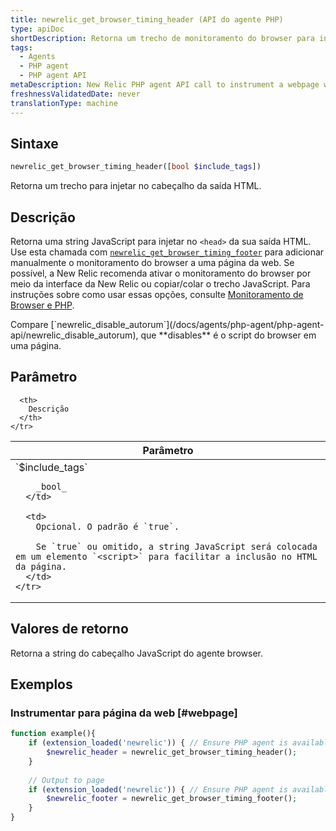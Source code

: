 ```yaml
---
title: newrelic_get_browser_timing_header (API do agente PHP)
type: apiDoc
shortDescription: Retorna um trecho de monitoramento do browser para injetar no cabeçalho da sua saída HTML.
tags:
  - Agents
  - PHP agent
  - PHP agent API
metaDescription: New Relic PHP agent API call to instrument a webpage with New Relic. Pair with newrelic_get_browser_timing_footer.
freshnessValidatedDate: never
translationType: machine
---
```


## Sintaxe

```php
newrelic_get_browser_timing_header([bool $include_tags])
```

Retorna um trecho <InlinePopover type="browser"/>para injetar no cabeçalho da saída HTML.

## Descrição

Retorna uma string JavaScript para injetar no `<head>` da sua saída HTML. Use esta chamada com [`newrelic_get_browser_timing_footer`](/docs/agents/php-agent/php-agent-api/newrelic_get_browser_timing_footer) para adicionar manualmente o monitoramento do browser a uma página da web. Se possível, a New Relic recomenda ativar o monitoramento do browser por meio da interface da New Relic ou copiar/colar o trecho JavaScript. Para instruções sobre como usar essas opções, consulte [Monitoramento de Browser e PHP](/docs/agents/php-agent/features/page-load-timing-php).

<Callout variant="tip">
  Compare [`newrelic_disable_autorum`](/docs/agents/php-agent/php-agent-api/newrelic_disable_autorum), que <DoNotTranslate>**disables**</DoNotTranslate> é o script do browser em uma página.
</Callout>

## Parâmetro

<table>
  <thead>
    <tr>
      <th width="25%">
        Parâmetro
      </th>

      <th>
        Descrição
      </th>
    </tr>
  </thead>

  <tbody>
    <tr>
      <td>
        `$include_tags`

        _bool_
      </td>

      <td>
        Opcional. O padrão é `true`.

        Se `true` ou omitido, a string JavaScript será colocada em um elemento `<script>` para facilitar a inclusão no HTML da página.
      </td>
    </tr>
  </tbody>
</table>

## Valores de retorno

Retorna a string do cabeçalho JavaScript do agente browser.

## Exemplos

### Instrumentar para página da web [#webpage]

```php
function example(){
    if (extension_loaded('newrelic')) { // Ensure PHP agent is available
        $newrelic_header = newrelic_get_browser_timing_header();
    }
    
    // Output to page
    if (extension_loaded('newrelic')) { // Ensure PHP agent is available
        $newrelic_footer = newrelic_get_browser_timing_footer();
    }
}
```